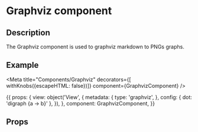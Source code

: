 
<h1>Graphviz component</h1>
<h2>Description</h2>

<p>The Graphviz component is used to graphviz markdown to PNGs graphs.</p>
<h2>Example</h2>

<Meta title="Components/Graphviz" decorators={[ withKnobs({escapeHTML: false})]} component={GraphvizComponent} />

<Preview withToolbar>
<Story name="Graphviz" height="150px">
{{
    props: {
      view:  object('View', {
        metadata: {
          type: 'graphviz',
        },
        config: {
          dot: 'digraph {a -> b}'
        },
      }),
    },
    component: GraphvizComponent,
    }}
</Story>
</Preview>

<h2>Props</h2>
<Props of={GraphvizComponent} />
